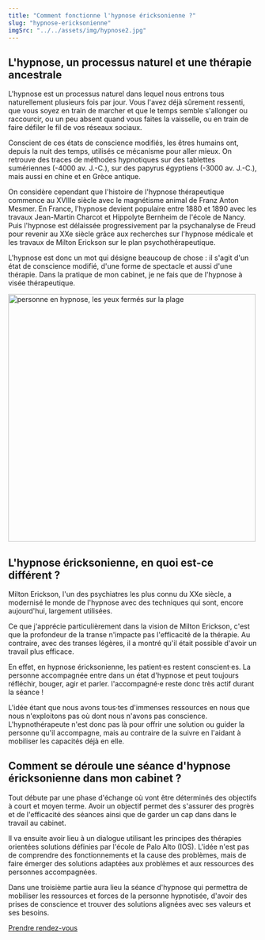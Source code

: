 ```yaml
---
title: "Comment fonctionne l'hypnose éricksonienne ?"
slug: "hypnose-ericksonienne"
imgSrc: "../../assets/img/hypnose2.jpg"
---
```



## L'hypnose, un processus naturel et une thérapie ancestrale

L'hypnose est un processus naturel dans lequel nous entrons tous naturellement plusieurs fois par jour. Vous l'avez déjà sûrement ressenti,
que vous soyez en train de marcher et que le temps semble s'allonger ou raccourcir, ou
un peu absent quand vous faites la vaisselle, ou en train de faire défiler le fil de vos réseaux sociaux.

Conscient de ces états de conscience modifiés, les êtres humains ont, depuis la nuit des temps, utilisés ce mécanisme pour aller mieux.
On retrouve des traces de méthodes hypnotiques sur des tablettes sumériennes (-4000 av. J.-C.), sur des papyrus égyptiens (-3000 av. J.-C.), mais aussi en chine et en Grèce antique.

On considère cependant que l'histoire de l'hypnose thérapeutique commence au XVIIIe siècle avec le magnétisme animal de Franz Anton Mesmer.
En France, l'hypnose devient populaire entre 1880 et 1890 avec les travaux Jean-Martin Charcot et Hippolyte Bernheim de l'école de Nancy.
Puis l'hypnose est délaissée progressivement par la psychanalyse de Freud pour revenir au XXe siècle grâce aux recherches sur l'hypnose médicale et les travaux de Milton Erickson sur le plan psychothérapeutique.

L'hypnose est donc un mot qui désigne beaucoup de chose : il s'agit d'un état de conscience modifié, d'une forme de spectacle et aussi d'une thérapie. Dans la pratique de mon cabinet, je ne fais que de l'hypnose à visée thérapeutique.

<Image
  src={imageHypnose}
  width="500"
  format="webp"
  alt="personne en hypnose, les yeux fermés sur la plage"
  class="mt-8 ml-8 hidden md:block md:float-right"
/>

## L'hypnose éricksonienne, en quoi est-ce différent ?

Milton Erickson, l'un des psychiatres les plus connu du XXe siècle, a modernisé le monde de l'hypnose avec des techniques qui sont, encore aujourd'hui, largement utilisées.

Ce que j'apprécie particulièrement dans la vision de Milton Erickson, c'est que la profondeur de la transe n'impacte pas l'efficacité de la thérapie. Au contraire, avec des transes légères, il a montré qu'il était possible d'avoir un travail plus efficace.

En effet, en hypnose éricksonienne, les patient·es restent conscient·es. La personne accompagnée entre dans un état d'hypnose et peut toujours réfléchir, bouger, agir et parler. l'accompagné·e reste donc très actif durant la séance !

L'idée étant que nous avons tous·tes d'immenses ressources en nous que nous n'exploitons pas où dont nous n'avons pas conscience. L'hypnothérapeute n'est donc pas là pour offrir une solution ou guider la personne qu'il accompagne, mais au contraire de la suivre en l'aidant à mobiliser les capacités déjà en elle.

## Comment se déroule une séance d'hypnose éricksonienne dans mon cabinet ?

Tout débute par une phase d'échange où vont être déterminés des objectifs à court et moyen terme. Avoir un objectif permet des s'assurer des progrès et de l'efficacité des séances ainsi que de garder un cap dans dans le travail au cabinet.

Il va ensuite avoir lieu à un dialogue utilisant les principes des thérapies orientées solutions définies par l'école de Palo Alto (IOS). L'idée n'est pas de comprendre des fonctionnements et la cause des problèmes, mais de faire émerger des solutions adaptées aux problèmes et aux ressources des personnes accompagnées.

Dans une troisième partie aura lieu la séance d'hypnose qui permettra de mobiliser les ressources et forces de la personne hypnotisée, d'avoir des prises de conscience et trouver des solutions alignées avec ses valeurs et ses besoins.

<div class="text-center">
  <a href="/consultations">
    <Btn>Prendre rendez-vous</Btn>
  </a>
</div>
